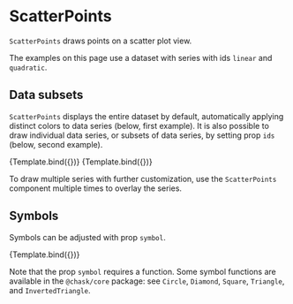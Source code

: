 
# ScatterPoints

<Meta title="Addons/XY/ScatterPoints" />

`ScatterPoints` draws points on a scatter plot view.

<ArgsTable of={ScatterPoints} />

The examples on this page use a dataset with series with ids `linear` and `quadratic`.

## Data subsets

`ScatterPoints` displays the entire dataset by default, automatically applying distinct colors to data series (below, first example). It is also possible to draw individual data series, or subsets of data series, by setting prop `ids` (below, second example).

<Canvas>
    <Story
        name="entire dataset"
        args={{
            symbolStyle: { stroke: '#333333', strokeWidth: 1 },
        }}
        component={ScatterPoints}
        decorators={[ChartScatterDecorator]}
    >
        {Template.bind({})}
    </Story>
    <Story
        name="single series"
        args={{
            ids: ['quadratic'],
            symbolStyle: { stroke: '#333333', strokeWidth: 1 },
        }}
        component={ScatterPoints}
        decorators={[ChartScatterDecorator]}
    >
        {Template.bind({})}
    </Story>
</Canvas>

To draw multiple series with further customization, use the `ScatterPoints` component multiple times to overlay the series.

## Symbols

Symbols can be adjusted with prop `symbol`.

<Canvas>
    <Story
        name="symbol"
        args={{
            ids: ['quadratic'],
            symbolStyle: { stroke: '#222222', strokeWidth: 1 },
            symbol: Triangle,
        }}
        component={ScatterPoints}
        decorators={[ChartScatterDecorator]}
    >
        {Template.bind({})}
    </Story>
</Canvas>

Note that the prop `symbol` requires a function. Some symbol functions are available in the `@chask/core` package: see `Circle`, `Diamond`, `Square`, `Triangle`, and `InvertedTriangle`.
